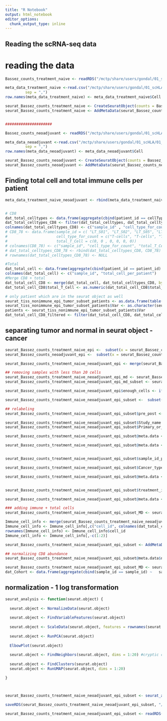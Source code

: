 ```yaml
---
title: "R Notebook"
output: html_notebook
editor_options: 
  chunk_output_type: inline
---
```



## Reading the scRNA-seq data

# reading the data
```r

Bassez_counts_treatment_naive <- readRDS("/mctp/share/users/gondal/01_scHLA/01_input/breast_Bassez/1863-counts_cells_cohort1.rds")

meta_data_treatment_naive <-read.csv("/mctp/share/users/gondal/01_scHLA/01_input/breast_Bassez/1872-BIOKEY_metaData_cohort1_web.csv", 
         sep = ",")
row.names(meta_data_treatment_naive) <- meta_data_treatment_naive$Cell

seurat_Bassez_counts_treatment_naive <- CreateSeuratObject(counts = Bassez_counts_treatment_naive)
seurat_Bassez_counts_treatment_naive <- AddMetaData(seurat_Bassez_counts_treatment_naive, meta_data_treatment_naive)


#####################

Bassez_counts_neoadjuvant <- readRDS("/mctp/share/users/gondal/01_scHLA/01_input/breast_Bassez/1867-counts_cells_cohort2.rds")

meta_data_neoadjuvant <-read.csv("/mctp/share/users/gondal/01_scHLA/01_input/breast_Bassez/1871-BIOKEY_metaData_cohort2_web.csv", 
         sep = ",")
row.names(meta_data_neoadjuvant) <- meta_data_neoadjuvant$Cell

seurat_Bassez_counts_neoadjuvant <- CreateSeuratObject(counts = Bassez_counts_neoadjuvant)
seurat_Bassez_counts_neoadjuvant <- AddMetaData(seurat_Bassez_counts_neoadjuvant, meta_data_neoadjuvant)


```


## Finding total cell and total immune cells per patient
```r
meta_data_treatment_naive_neoadjuvant <- rbind(meta_data_treatment_naive, meta_data_neoadjuvant)


# CD8
dat_total_celltypes <- data.frame(aggregate(cbind(patient_id == cellType) ~  patient_id + cellType, meta_data_treatment_naive_neoadjuvant, length))
dat_total_celltypes_CD8 <- filter(dat_total_celltypes, dat_total_celltypes$cellType == "T_cell")
colnames(dat_total_celltypes_CD8) <- c("sample_id" , "cell_type_for_count", "total_T_Cell")
# CD8_78 <- data.frame(sample_id = c( "LT_S01", "LT_S02", "LT_S05", "LT_S43", "LT_S54", "LT_S67"),
#                      cell_type_for_count = c("T-cells", "T-cells", "T-cells", "T-cells", "T-cells", "T-cells"),
#                      total_T_Cell = c(0, 0 , 0, 0, 0, 0))
# colnames(CD8_78) <- c("sample_id", "cell_type_for_count", "total_T_Cell")
# dat_total_celltypes_CD8_78 <- rbind(dat_total_celltypes_CD8, CD8_78)
# rownames(dat_total_celltypes_CD8_78) <- NULL

#Total
dat_total_cell <- data.frame(aggregate(cbind(patient_id == patient_id) ~  patient_id, meta_data_treatment_naive_neoadjuvant, length))
colnames(dat_total_cell) <- c("sample_id", "total_cell_per_patient")
#Merge CD8 + total
dat_total_cell_CD8 <- merge(dat_total_cell, dat_total_celltypes_CD8, by = "sample_id")
dat_total_cell_CD8$total_T_Cell <- as.numeric(dat_total_cell_CD8$total_T_Cell)

# only patient which are in the seurat object as well
seurat_tiss_nonimmune_epi_tumor_subset_patients <- as.data.frame(table(seurat_Bassez_counts_treatment_naive_neoadjuvant_epi_subset$sample_id))
seurat_tiss_nonimmune_epi_tumor_subset_patients$Var <- as.character(seurat_tiss_nonimmune_epi_tumor_subset_patients$Var1)
patients <- seurat_tiss_nonimmune_epi_tumor_subset_patients$Var 
dat_total_cell_CD8_filtered <- filter(dat_total_cell_CD8, dat_total_cell_CD8$sample_id %in% patients)
```


## separating tumor and normal in seurat object - cancer
```r

seurat_Bassez_counts_treatment_naive_epi <-  subset(x = seurat_Bassez_counts_treatment_naive, subset = cellType == "Cancer_cell")
seurat_Bassez_counts_neoadjuvant_epi <-  subset(x = seurat_Bassez_counts_neoadjuvant, subset = cellType == "Cancer_cell")

seurat_Bassez_counts_treatment_naive_neoadjuvant_epi <- merge(seurat_Bassez_counts_treatment_naive_epi, seurat_Bassez_counts_neoadjuvant_epi)

## removing samples with less than 20 cells
seurat_Bassez_counts_treatment_naive_neoadjuvant_epi_md <- seurat_Bassez_counts_treatment_naive_neoadjuvant_epi@meta.data
seurat_Bassez_counts_treatment_naive_neoadjuvant_epi_md_subset <- seurat_Bassez_counts_treatment_naive_neoadjuvant_epi_md[seurat_Bassez_counts_treatment_naive_neoadjuvant_epi_md$patient_id %in% names(which(table(seurat_Bassez_counts_treatment_naive_neoadjuvant_epi_md$patient_id) > 20)), ]

seurat_Bassez_counts_treatment_naive_neoadjuvant_epi$enough_cells <- ifelse(seurat_Bassez_counts_treatment_naive_neoadjuvant_epi$patient_id %in% seurat_Bassez_counts_treatment_naive_neoadjuvant_epi_md_subset$patient_id, "enough", "not_enough")

seurat_Bassez_counts_treatment_naive_neoadjuvant_epi_subset <-  subset(x = seurat_Bassez_counts_treatment_naive_neoadjuvant_epi, subset = enough_cells == "enough")

## relabeling
seurat_Bassez_counts_treatment_naive_neoadjuvant_epi_subset$pre_post <- ifelse(seurat_Bassez_counts_treatment_naive_neoadjuvant_epi_subset$timepoint == "Pre", "Pre", "Post")

seurat_Bassez_counts_treatment_naive_neoadjuvant_epi_subset$Study_name <- "Bassez"
seurat_Bassez_counts_treatment_naive_neoadjuvant_epi_subset$Primary_or_met <- "Primary"

seurat_Bassez_counts_treatment_naive_neoadjuvant_epi_subset@meta.data <- dplyr::rename(seurat_Bassez_counts_treatment_naive_neoadjuvant_epi_subset@meta.data , c(Cancer_type = BC_type) )

seurat_Bassez_counts_treatment_naive_neoadjuvant_epi_subset@meta.data <- dplyr::rename(seurat_Bassez_counts_treatment_naive_neoadjuvant_epi_subset@meta.data , c(sample_id = patient_id) )


seurat_Bassez_counts_treatment_naive_neoadjuvant_epi_subset$sample_id_pre_post <- paste0(seurat_Bassez_counts_treatment_naive_neoadjuvant_epi_subset$sample_id, "_", seurat_Bassez_counts_treatment_naive_neoadjuvant_epi_subset$pre_post )

seurat_Bassez_counts_treatment_naive_neoadjuvant_epi_subset$Cancer_type_pre_post <- paste0(seurat_Bassez_counts_treatment_naive_neoadjuvant_epi_subset$Cancer_type, "_", seurat_Bassez_counts_treatment_naive_neoadjuvant_epi_subset$pre_post )

seurat_Bassez_counts_treatment_naive_neoadjuvant_epi_subset@meta.data <- dplyr::rename(seurat_Bassez_counts_treatment_naive_neoadjuvant_epi_subset@meta.data , c(outcome = expansion) )


seurat_Bassez_counts_treatment_naive_neoadjuvant_epi_subset$treatment_info <- paste0(seurat_Bassez_counts_treatment_naive_neoadjuvant_epi_subset$pre_post, "_", seurat_Bassez_counts_treatment_naive_neoadjuvant_epi_subset$cohort )

seurat_Bassez_counts_treatment_naive_neoadjuvant_epi_subset@meta.data <- dplyr::rename(seurat_Bassez_counts_treatment_naive_neoadjuvant_epi_subset@meta.data , c(cell_id = Cell) )

### adding immune + total cells
seurat_Bassez_counts_treatment_naive_neoadjuvant_epi_subset_MD <- seurat_Bassez_counts_treatment_naive_neoadjuvant_epi_subset@meta.data

Immune_cell_info <- merge(seurat_Bassez_counts_treatment_naive_neoadjuvant_epi_subset_MD, dat_total_cell_CD8_filtered, by = "sample_id")
Immune_cell_info <- Immune_cell_info[,c("cell_id", colnames(dat_total_cell_CD8_filtered))]
rownames(Immune_cell_info) <- Immune_cell_info$cell_id
Immune_cell_info <- Immune_cell_info[,-c(1:2)]

seurat_Bassez_counts_treatment_naive_neoadjuvant_epi_subset <- AddMetaData(seurat_Bassez_counts_treatment_naive_neoadjuvant_epi_subset, Immune_cell_info)

## normalizing CD8 abundance
seurat_Bassez_counts_treatment_naive_neoadjuvant_epi_subset@meta.data$normalized_CD8_totalcells <- seurat_Bassez_counts_treatment_naive_neoadjuvant_epi_subset@meta.data$total_T_Cell/seurat_Bassez_counts_treatment_naive_neoadjuvant_epi_subset@meta.data$total_cell_per_patient

```


```r
seurat_Bassez_counts_treatment_naive_neoadjuvant_epi_subset_MD <- seurat_Bassez_counts_treatment_naive_neoadjuvant_epi_subset@meta.data
dat_Cohort <- data.frame(aggregate(cbind(sample_id == sample_id) ~   sample_id + Cancer_type + outcome , seurat_Bassez_counts_treatment_naive_neoadjuvant_epi_subset_MD, length))

```

## normalization - 1 log transformation
```r
seurat_analysis <- function(seurat.object) {
  
  seurat.object <- NormalizeData(seurat.object)
  
  seurat.object <- FindVariableFeatures(seurat.object)
  
  seurat.object <- ScaleData(seurat.object, features = rownames(seurat.object))
  
  seurat.object <- RunPCA(seurat.object)
  
  ElbowPlot(seurat.object)
  
  seurat.object <- FindNeighbors(seurat.object, dims = 1:20) #cryptic cluster with 10
  
  seurat.object <- FindClusters(seurat.object)
  seurat.object <- RunUMAP(seurat.object, dims = 1:20)

}



seurat_Bassez_counts_treatment_naive_neoadjuvant_epi_subset <- seurat_analysis(seurat_Bassez_counts_treatment_naive_neoadjuvant_epi_subset)

saveRDS(seurat_Bassez_counts_treatment_naive_neoadjuvant_epi_subset, "/mctp/share/users/gondal/01_scHLA/03_output/breast_bassez/version_06_12_30_22/seurat_Bassez_counts_treatment_naive_neoadjuvant_epi_subset.RDS")

seurat_Bassez_counts_treatment_naive_neoadjuvant_epi_subset <- readRDS("/mctp/share/users/gondal/01_scHLA/03_output/breast_bassez/version_06_12_30_22/seurat_Bassez_counts_treatment_naive_neoadjuvant_epi_subset.RDS")

```


